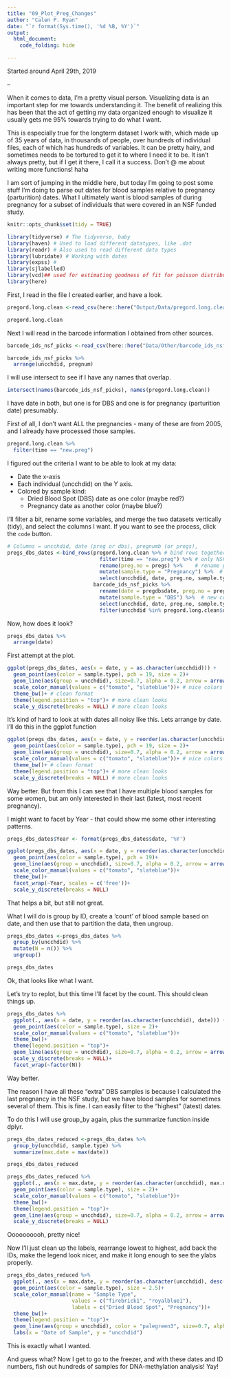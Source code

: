 ```yaml
---
title: "09_Plot_Preg_Changes"
author: "Calen P. Ryan"
date: "`r format(Sys.time(), '%d %B, %Y')`"
output: 
  html_document:
    code_folding: hide

---
```


Started around April 29th, 2019

--

When it comes to data, I'm a pretty visual person. Visualizing data is an important step for me towards understanding it. The benefit of realizing this has been that the act of getting my data organized enough to visualize it usually gets me 95% towards trying to do what I want. 

This is especially true for the longterm dataset I work with, which made up of 35 years of data, in thousands of people, over hundreds of individual files, each of which has hundreds of variables. It can be pretty hairy, and sometimes needs to be tortured to get it to where I need it to be. It isn't always pretty, but if I get it there, I call it a success. Don't @ me about writing more functions! haha

I am sort of jumping in the middle here, but today I'm going to post some stuff I'm doing to parse out dates for blood samples relative to pregnancy (parturition) dates. What I ultimately want is blood samples of during pregnancy for a subset of individuals that were covered in an NSF funded study. 



```r
knitr::opts_chunk$set(tidy = TRUE)

library(tidyverse) # The tidyverse, baby
library(haven) # Used to load different datatypes, like .dat
library(readr) # Also used to read different data types
library(lubridate) # Working with dates
library(expss) # 
library(sjlabelled)
library(vcd)## used for estimating goodness of fit for poisson distribution
library(here)
```

First, I read in the file I created earlier, and have a look.
```r
pregord.long.clean <-read_csv(here::here("Output/Data/pregord.long.clean.csv"))

pregord.long.clean
```

Next I will read in the barcode information I obtained from other sources. 
```r
barcode_ids_nsf_picks <-read_csv(here::here("Data/Other/barcode_ids_nsf_picks.csv"))

barcode_ids_nsf_picks %>% 
  arrange(uncchdid, pregnum)
```

I will use intersect to see if I have any names that overlap.
```r
intersect(names(barcode_ids_nsf_picks), names(pregord.long.clean))
```
I have date in both, but one is for DBS and one is for pregnancy (parturition date) presumably.

First of all, I don't want ALL the pregnancies - many of these are from 2005, and I already have processed those samples. 
```r
pregord.long.clean %>% 
  filter(time == "new.preg")
```

I figured out the criteria I want to be able to look at my data:
  
  * Date the x-axis
  * Each individual (uncchdid) on the Y axis. 
  * Colored by sample kind:
    - Dried Blood Spot (DBS) date as one color (maybe red?)
    - Pregnancy date as another color (maybe blue?)


I'll filter a bit, rename some variables, and merge the two datasets vertically (tidy), and select the columns I want.  If you want to see the process, click the `code` button.
```r
# Columns = uncchdid, date (preg or dbs), pregnumb (or pregs), 
pregs_dbs_dates <-bind_rows(pregord.long.clean %>% # bind rows together (all of this below)
                              filter(time == "new.preg") %>% # only NSF pregnancies
                              rename(preg.no = pregs) %>%    # rename pregnancies
                              mutate(sample.type = "Pregnancy") %>%  # new column for rbind (so I know where it came from)
                              select(uncchdid, date, preg.no, sample.type), # select columns I want.
                            barcode_ids_nsf_picks %>% 
                              rename(date = pregdbsdate, preg.no = pregnum) %>% # rename
                              mutate(sample.type = "DBS") %>%  # new column for rbind (so I know where it came from)
                              select(uncchdid, date, preg.no, sample.type) %>% # select
                              filter(uncchdid %in% pregord.long.clean$uncchdid)) # only pull DBS columns in NSF
```

Now, how does it look? 
```r
pregs_dbs_dates %>% 
  arrange(date)
```


First attempt at the plot. 
```r
ggplot(pregs_dbs_dates, aes(x = date, y = as.character(uncchdid))) +
  geom_point(aes(color = sample.type), pch = 19, size = 2)+
  geom_line(aes(group = uncchdid), size=0.7, alpha = 0.2, arrow = arrow(type = "closed", angle = 8, length = unit(2, "mm")))+ # add the arrows - yes I fine tuned this.
  scale_color_manual(values = c("tomato", "slateblue"))+ # nice colors
  theme_bw()+ # clean format
  theme(legend.position = "top")+ # more clean looks
  scale_y_discrete(breaks = NULL) # more clean looks
```

It's kind of hard to look at with dates all noisy like this. Lets arrange by date. I'll do this in the ggplot function
```r
ggplot(pregs_dbs_dates, aes(x = date, y = reorder(as.character(uncchdid), date))) + # This arranges by date. Not perfect but better
  geom_point(aes(color = sample.type), pch = 19, size = 2)+
  geom_line(aes(group = uncchdid), size=0.7, alpha = 0.2, arrow = arrow(type = "closed", angle = 8, length = unit(2, "mm")))+ # add the arrows - yes I fine tuned this.
  scale_color_manual(values = c("tomato", "slateblue"))+ # nice colors
  theme_bw()+ # clean format
  theme(legend.position = "top")+ # more clean looks
  scale_y_discrete(breaks = NULL) # more clean looks
```

Way better. But from this I can see that I have multiple blood samples for some women, but am only interested in their last (latest, most recent pregnancy).


I might want to facet by Year - that could show me some other interesting patterns. 
```r
pregs_dbs_dates$Year <- format(pregs_dbs_dates$date, '%Y')

ggplot(pregs_dbs_dates, aes(x = date, y = reorder(as.character(uncchdid), date))) +
  geom_point(aes(color = sample.type), pch = 19)+
  geom_line(aes(group = uncchdid), size=0.7, alpha = 0.2, arrow = arrow(type = "closed", angle = 8, length = unit(2, "mm")))+
  scale_color_manual(values = c("tomato", "slateblue"))+
  theme_bw()+
  facet_wrap(~Year, scales = c('free'))+
  scale_y_discrete(breaks = NULL)
```
That helps a bit, but still not great. 


What I will do is group by ID, create a 'count' of blood sample based on date, and then use that to partition the data, then ungroup. 
```r
pregs_dbs_dates <-pregs_dbs_dates %>% 
  group_by(uncchdid) %>%
  mutate(N = n()) %>% 
  ungroup()

pregs_dbs_dates
```

Ok, that looks like what I want. 

Let's try to replot, but this time I'll facet by the count. This should clean things up. 
```r
pregs_dbs_dates %>%
  ggplot(., aes(x = date, y = reorder(as.character(uncchdid), date))) +
  geom_point(aes(color = sample.type), size = 2)+
  scale_color_manual(values = c("tomato", "slateblue"))+
  theme_bw()+
  theme(legend.position = "top")+
  geom_line(aes(group = uncchdid), size=0.7, alpha = 0.2, arrow = arrow(type = "closed", angle = 8, length = unit(2, "mm")))+
  scale_y_discrete(breaks = NULL)+
  facet_wrap(~factor(N))

```
Way better.  

The reason I have all these "extra" DBS samples is because I calculated the last pregnancy in the NSF study, but we have blood samples for sometimes several of them. This is fine. I can easily filter to the "highest" (latest) dates. 

To do this I will use group_by again, plus the summarize function inside dplyr. 
```r
pregs_dbs_dates_reduced <-pregs_dbs_dates %>% 
  group_by(uncchdid, sample.type) %>%
  summarize(max.date = max(date))

pregs_dbs_dates_reduced
```

```r
pregs_dbs_dates_reduced %>%
  ggplot(., aes(x = max.date, y = reorder(as.character(uncchdid), max.date))) +
  geom_point(aes(color = sample.type), size = 2)+
  scale_color_manual(values = c("tomato", "slateblue"))+
  theme_bw()+
  theme(legend.position = "top")+
  geom_line(aes(group = uncchdid), size=0.7, alpha = 0.2, arrow = arrow(type = "closed", angle = 8, length = unit(2, "mm")))+
  scale_y_discrete(breaks = NULL)
```
Oooooooooh, pretty nice!

Now I'll just clean up the labels, rearrange lowest to highest, add back the IDs, make the legend look nicer, and make it long enough to see the ylabs properly.

```r
pregs_dbs_dates_reduced %>%
  ggplot(., aes(x = max.date, y = reorder(as.character(uncchdid), desc(max.date)))) +
  geom_point(aes(color = sample.type), size = 2.5)+
  scale_color_manual(name = "Sample Type", 
                     values = c("firebrick1", "royalblue1"),
                     labels = c("Dried Blood Spot", "Pregnancy"))+
  theme_bw()+
  theme(legend.position = "top")+
  geom_line(aes(group = uncchdid), color = "palegreen3", size=0.7, alpha = 0.5, arrow = arrow(type = "closed", angle = 20, length = unit(2, "mm")))+
  labs(x = "Date of Sample", y = "uncchdid")

```
This is exactly what I wanted. 

And guess what? Now I get to go to the freezer, and with these dates and ID numbers, fish out hundreds of samples for DNA-methylation analysis! Yay!


